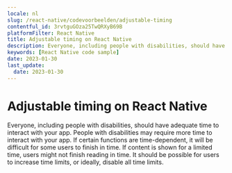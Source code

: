 ```yaml
---
locale: nl
slug: /react-native/codevoorbeelden/adjustable-timing
contentful_id: 3rvtguGOza25TwQRXyB69B
platformFilter: React Native
title: Adjustable timing on React Native
description: Everyone, including people with disabilities, should have adequate time to interact with your app.
keywords: [React Native code sample]
date: 2023-01-30
last_update:
  date: 2023-01-30
---
```


# Adjustable timing on React Native

Everyone, including people with disabilities, should have adequate time to interact with your app. People with disabilities may require more time to interact with your app. If certain functions are time-dependent, it will be difficult for some users to finish in time. If content is shown for a limited time, users might not finish reading in time. It should be possible for users to increase time limits, or ideally, disable all time limits.

<CodeSample id="screen-timing" locale="nl" platform="react native"/>
